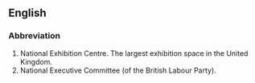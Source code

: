 ==English==

===Abbreviation===

#National Exhibition Centre.  The largest exhibition space in the United Kingdom.
#National Executive Committee (of the British Labour Party).